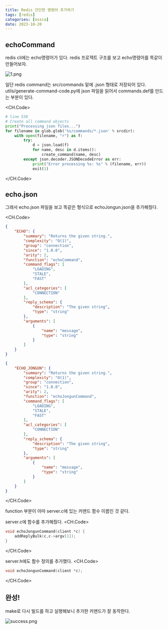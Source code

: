 ```yaml
---
title: Redis 간단한 명령어 추가하기
tags: [redis]
categories: [ossca]
date: 2023-10-20
---
```

## echoCommand
redis cli에는 echo명령어가 있다. redis 프로젝트 구조를 보고 echo명령어를 똑같이 만들어보자.

![1.png](../images/12/1.png)

일단 redis command는 src/commands 밑에 .json 형태로 저장되어 있다. utils/generate-command-code.py에 json 파일을 읽어서 commands.def를 만드는 부분이 있다.

<CH.Code>
```python generate-command-code.py
# line 536
# Create all command objects
print("Processing json files...")
for filename in glob.glob('%s/commands/*.json' % srcdir):
    with open(filename, "r") as f:
        try:
            d = json.load(f)
            for name, desc in d.items():
                create_command(name, desc)
        except json.decoder.JSONDecodeError as err:
            print("Error processing %s: %s" % (filename, err))
            exit(1)
```
</CH.Code>

## echo.json
그래서 echo.json 파일을 보고 똑같은 형식으로 echoJongun.json을 추가해줬다.

<CH.Code>
```json echo.json
{
    "ECHO": {
        "summary": "Returns the given string.",
        "complexity": "O(1)",
        "group": "connection",
        "since": "1.0.0",
        "arity": 2,
        "function": "echoCommand",
        "command_flags": [
            "LOADING",
            "STALE",
            "FAST"
        ],
        "acl_categories": [
            "CONNECTION"
        ],
        "reply_schema": {
            "description": "The given string",
            "type": "string"
        },
        "arguments": [
            {
                "name": "message",
                "type": "string"
            }
        ]
    }
}
```
```json echo-jongun.json
{
    "ECHO_JONGUN": {
        "summary": "Returns the given string.",
        "complexity": "O(1)",
        "group": "connection",
        "since": "1.0.0",
        "arity": 2,
        "function": "echoJongunCommand",
        "command_flags": [
            "LOADING",
            "STALE",
            "FAST"
        ],
        "acl_categories": [
            "CONNECTION"
        ],
        "reply_schema": {
            "description": "The given string",
            "type": "string"
        },
        "arguments": [
            {
                "name": "message",
                "type": "string"
            }
        ]
    }
}
```
</CH.Code>

function 부분이 아마 server.c에 있는 커맨드 함수 이름인 것 같다.

server.c에 함수를 추가해줬다.
<CH.Code>
```c server.c
void echoJongunCommand(client *c) {
    addReplyBulk(c,c->argv[1]);
}
```
</CH.Code>

server.h에도 함수 정의를 추가했다.
<CH.Code>
```c server.h
void echoJongunCommand(client *c);
```
</CH.Code>

## 완성!
make로 다시 빌드를 하고 실행해보니 추가한 커맨드가 잘 동작한다.

![success.png](../images/12/success.png)